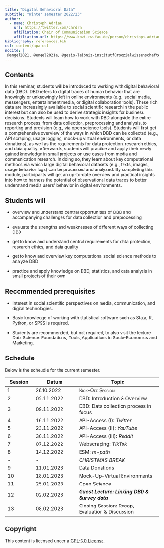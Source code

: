 ```yaml
---
title: "Digital Behavioral Data"
subtitle: "Winter semester 2022/23"
author: 
  - name: Christoph Adrian 
    url: https://twitter.com/chrdrn
    affiliation: Chair of Communication Science
    affiliation-url: https://www.kowi.rw.fau.de/person/christoph-adrian/
bibliography: references.bib
csl: content/apa.csl
nocite: |
 @engel2021, @engel2021a, @gesis-leibniz-institutfürsozialwissenschaften, @salganik2018, @atteveldt2021
---
```


## Contents

In this seminar, students will be introduced to working with digital behavioral data (DBD). DBD refers to digital traces of human behavior that are knowingly or unknowingly left in online environments (e.g., social media, messengers, entertainment media, or digital collaboration tools). These rich data are increasingly available to social scientific research in the public interest but can also be used to derive strategic insights for business decisions. Students will learn how to work with DBD alongside the entire research process, from data collection, preprocessing and analysis, to reporting and provision (e.g., via open science tools). Students will first get a comprehensive overview of the ways in which DBD can be collected (e.g., API scraping, usage logging, mock-up virtual environments, or data donations), as well as the requirements for data protection, research ethics, and data quality. Afterwards, students will practice and apply their newly gained knowledge in small projects on use cases from media and communication research. In doing so, they learn about key computational methods via which large digital behavioral datasets (e.g., texts, images, usage behavior logs) can be processed and analyzed. By completing this module, participants will get an up-to-date overview and practical insights into how to harness the potential of observational data traces to better understand media users' behavior in digital environments.

## Students will

-   overview and understand central opportunities of DBD and accompanying challenges for data collection and preprocessing

-   evaluate the strengths and weaknesses of different ways of collecting DBD

-   get to know and understand central requirements for data protection, research ethics, and data quality

-   get to know and overview key computational social science methods to analyze DBD

-   practice and apply knowledge on DBD, statistics, and data analysis in small projects of their own

## Recommended prerequisites

-   Interest in social scientific perspectives on media, communication, and digital technologies.

-   Basic knowledge of working with statistical software such as Stata, R, Python, or SPSS is required.

-   Students are recommended, but not required, to also visit the lecture Data Science: Foundations, Tools, Applications in Socio-Economics and Marketing.

## Schedule

Below is the scheudle for the current semester.

| Session         | Datum                    | Topic                                           |
|-----------------|--------------------------|-------------------------------------------------|
| [1]{.smallcaps} | [26.10.2022]{.smallcaps} | [Kick-Off Session]{.smallcaps}                  |
| 2               | 02.11.2022               | DBD: Introduction & Overview                    |
| 3               | 09.11.2022               | DBD: Data collection process in focus           |
| 4               | 16.11.2022               | API-Access (I): *Twitter*                       |
| 5               | 23.11.2022               | API-Access (II): *YouTube*                      |
| 6               | 30.11.2022               | API-Access (III): *Reddit*                      |
| 7               | 07.12.2022               | Webscraping: *TikTok*                           |
| 8               | 14.12.2022               | ESM: *m-path*                                   |
| \-              | \-                       | *CHRISTMAS BREAK*                               |
| 9               | 11.01.2023               | Data Donations                                  |
| 10              | 18.01.2023               | Mock-Up-Virtual Environments                    |
| 11              | 25.01.2023               | Open Science                                    |
| 12              | 02.02.2023               | ***Guest Lecture: Linking DBD & Survey data***  |
| 13              | 08.02.2023               | Closing Session: Recap, Evaluation & Discussion |

## Copyright

This content is licensed under a [GPL-3.0 License](https://www.gnu.org/licenses/gpl-3.0.en.html).
